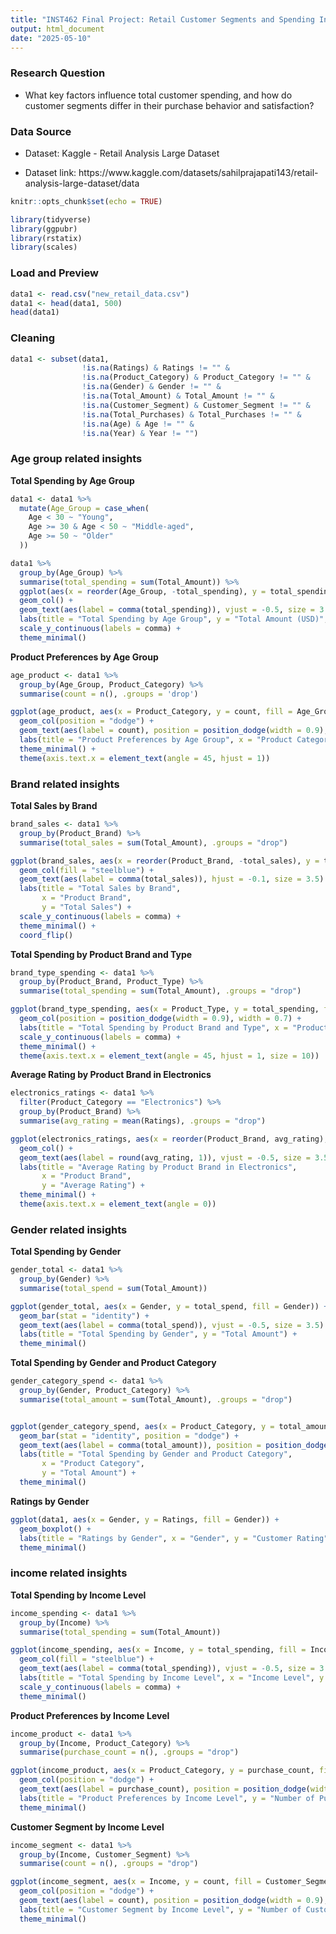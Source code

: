 ```yaml
---
title: "INST462 Final Project: Retail Customer Segments and Spending Insights"
output: html_document
date: "2025-05-10"
---
```


### Research Question
- What key factors influence total customer spending, and how do customer segments differ in their purchase behavior and satisfaction?

### Data Source
- Dataset: Kaggle - Retail Analysis Large Dataset

- Dataset link: https://www.kaggle.com/datasets/sahilprajapati143/retail-analysis-large-dataset/data


```r
knitr::opts_chunk$set(echo = TRUE)

library(tidyverse)
library(ggpubr)
library(rstatix)
library(scales)
```

### Load and Preview

```r
data1 <- read.csv("new_retail_data.csv") 
data1 <- head(data1, 500)
head(data1)
```

### Cleaning

```r
data1 <- subset(data1, 
                !is.na(Ratings) & Ratings != "" &
                !is.na(Product_Category) & Product_Category != "" &
                !is.na(Gender) & Gender != "" &
                !is.na(Total_Amount) & Total_Amount != "" &
                !is.na(Customer_Segment) & Customer_Segment != "" &
                !is.na(Total_Purchases) & Total_Purchases != "" &
                !is.na(Age) & Age != "" &
                !is.na(Year) & Year != "")

```

### Age group related insights

**Total Spending by Age Group**

```r
data1 <- data1 %>%
  mutate(Age_Group = case_when(
    Age < 30 ~ "Young",
    Age >= 30 & Age < 50 ~ "Middle-aged",
    Age >= 50 ~ "Older"
  ))

data1 %>%
  group_by(Age_Group) %>%
  summarise(total_spending = sum(Total_Amount)) %>%
  ggplot(aes(x = reorder(Age_Group, -total_spending), y = total_spending, fill = Age_Group)) +
  geom_col() +
  geom_text(aes(label = comma(total_spending)), vjust = -0.5, size = 3.5) +
  labs(title = "Total Spending by Age Group", y = "Total Amount (USD)", x = "Age Group") +
  scale_y_continuous(labels = comma) +
  theme_minimal()
```

**Product Preferences by Age Group**

```r
age_product <- data1 %>%
  group_by(Age_Group, Product_Category) %>%
  summarise(count = n(), .groups = 'drop')

ggplot(age_product, aes(x = Product_Category, y = count, fill = Age_Group)) +
  geom_col(position = "dodge") +
  geom_text(aes(label = count), position = position_dodge(width = 0.9), vjust = -0.5, size = 3.3) +
  labs(title = "Product Preferences by Age Group", x = "Product Category", y = "Number of Purchases") +
  theme_minimal() +
  theme(axis.text.x = element_text(angle = 45, hjust = 1))

```

### Brand related insights

**Total Sales by Brand**

```r
brand_sales <- data1 %>%
  group_by(Product_Brand) %>%
  summarise(total_sales = sum(Total_Amount), .groups = "drop")

ggplot(brand_sales, aes(x = reorder(Product_Brand, -total_sales), y = total_sales)) +
  geom_col(fill = "steelblue") +
  geom_text(aes(label = comma(total_sales)), hjust = -0.1, size = 3.5) +
  labs(title = "Total Sales by Brand",
       x = "Product Brand",
       y = "Total Sales") +
  scale_y_continuous(labels = comma) +
  theme_minimal() +
  coord_flip() 

```

**Total Spending by Product Brand and Type**

```r
brand_type_spending <- data1 %>%
  group_by(Product_Brand, Product_Type) %>%
  summarise(total_spending = sum(Total_Amount), .groups = "drop")

ggplot(brand_type_spending, aes(x = Product_Type, y = total_spending, fill = Product_Brand)) +
  geom_col(position = position_dodge(width = 0.9), width = 0.7) +
  labs(title = "Total Spending by Product Brand and Type", x = "Product Type", y = "Total Spending") +
  scale_y_continuous(labels = comma) +
  theme_minimal() +
  theme(axis.text.x = element_text(angle = 45, hjust = 1, size = 10))

```

**Average Rating by Product Brand in Electronics**

```r
electronics_ratings <- data1 %>%
  filter(Product_Category == "Electronics") %>%
  group_by(Product_Brand) %>%
  summarise(avg_rating = mean(Ratings), .groups = "drop")

ggplot(electronics_ratings, aes(x = reorder(Product_Brand, avg_rating), y = avg_rating, fill = Product_Brand)) +
  geom_col() +
  geom_text(aes(label = round(avg_rating, 1)), vjust = -0.5, size = 3.5) +
  labs(title = "Average Rating by Product Brand in Electronics",
       x = "Product Brand",
       y = "Average Rating") +
  theme_minimal() +
  theme(axis.text.x = element_text(angle = 0))

```

### Gender related insights

**Total Spending by Gender**

```r
gender_total <- data1 %>%
  group_by(Gender) %>%
  summarise(total_spend = sum(Total_Amount))

ggplot(gender_total, aes(x = Gender, y = total_spend, fill = Gender)) +
  geom_bar(stat = "identity") +
  geom_text(aes(label = comma(total_spend)), vjust = -0.5, size = 3.5) +
  labs(title = "Total Spending by Gender", y = "Total Amount") +
  theme_minimal()

```

**Total Spending by Gender and Product Category**
```r
gender_category_spend <- data1 %>%
  group_by(Gender, Product_Category) %>%
  summarise(total_amount = sum(Total_Amount), .groups = "drop")


ggplot(gender_category_spend, aes(x = Product_Category, y = total_amount, fill = Gender)) +
  geom_bar(stat = "identity", position = "dodge") +
  geom_text(aes(label = comma(total_amount)), position = position_dodge(width = 0.9), vjust = -0.5, size = 3) +
  labs(title = "Total Spending by Gender and Product Category",
       x = "Product Category",
       y = "Total Amount") +
  theme_minimal()

```

**Ratings by Gender**

```r
ggplot(data1, aes(x = Gender, y = Ratings, fill = Gender)) +
  geom_boxplot() +
  labs(title = "Ratings by Gender", x = "Gender", y = "Customer Rating") +
  theme_minimal()

```

### income related insights

**Total Spending by Income Level**

```r
income_spending <- data1 %>%
  group_by(Income) %>%
  summarise(total_spending = sum(Total_Amount))

ggplot(income_spending, aes(x = Income, y = total_spending, fill = Income)) +
  geom_col(fill = "steelblue") +
  geom_text(aes(label = comma(total_spending)), vjust = -0.5, size = 3.5) +
  labs(title = "Total Spending by Income Level", x = "Income Level", y = "Total Amount") +
  scale_y_continuous(labels = comma) +
  theme_minimal()

```

**Product Preferences by Income Level**

```r
income_product <- data1 %>%
  group_by(Income, Product_Category) %>%
  summarise(purchase_count = n(), .groups = "drop")

ggplot(income_product, aes(x = Product_Category, y = purchase_count, fill = Income)) +
  geom_col(position = "dodge") +
  geom_text(aes(label = purchase_count), position = position_dodge(width = 0.9), vjust = -0.5, size = 3) +
  labs(title = "Product Preferences by Income Level", y = "Number of Purchases") +
  theme_minimal() 

```

**Customer Segment by Income Level**

```r
income_segment <- data1 %>%
  group_by(Income, Customer_Segment) %>%
  summarise(count = n(), .groups = "drop")

ggplot(income_segment, aes(x = Income, y = count, fill = Customer_Segment)) +
  geom_col(position = "dodge") +
  geom_text(aes(label = count), position = position_dodge(width = 0.9), vjust = -0.5, size = 3.5) +
  labs(title = "Customer Segment by Income Level", y = "Number of Customers") +
  theme_minimal()

```
